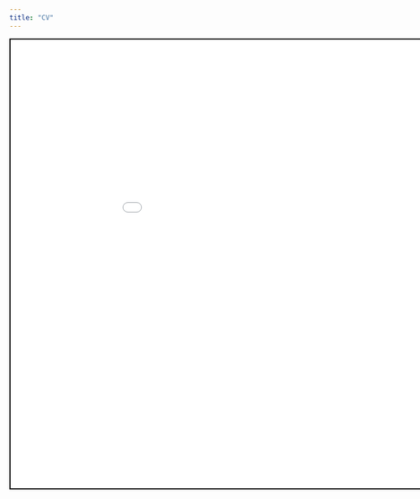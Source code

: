 ```yaml
---
title: "CV"
---
```


<iframe src="./docs/docs/Aldridge-CV-web.pdf" height="800" width="1000" style="border:2px solid black;" title="Caleb A. Aldridge's curriculum vitae."> </iframe>